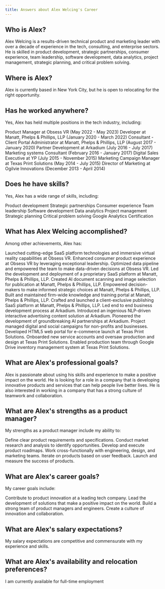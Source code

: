 ```yaml
---
title: Answers about Alex Welcing's Career
---
```


## Who is Alex?
Alex Welcing is a results-driven technical product and marketing leader with over a decade of experience in the tech, consulting, and enterprise sectors. He is skilled in product development, strategic partnerships, consumer experience, team leadership, software development, data analytics, project management, strategic planning, and critical problem solving.

## Where is Alex?
Alex is currently based in New York City, but he is open to relocating for the right opportunity.

## Has he worked anywhere?
Yes, Alex has held multiple positions in the tech industry, including:

Product Manager at Obsess VR (May 2022 - May 2023)
Developer at Manatt, Phelps & Phillips, LLP (January 2020 - March 2022)
Consultant - Client Portal Administrator at Manatt, Phelps & Phillips, LLP (August 2017 - January 2020)
Partner Development at Arkadium (July 2016 - July 2017)
Marketing systems Consultant (February 2016 - January 2017)
Digital Sales Executive at YP (July 2015 - November 2015)
Marketing Campaign Manager at Texas Print Solutions (May 2014 - July 2015)
Director of Marketing at Ogilvie Innovations (December 2013 - April 2014)

## Does he have skills?
Yes, Alex has a wide range of skills, including:

Product development
Strategic partnerships
Consumer experience
Team leadership
Software development
Data analytics
Project management
Strategic planning
Critical problem solving
Google Analytics Certification

## What has Alex Welcing accomplished?
Among other achievements, Alex has:

Launched cutting-edge SaaS platform technologies and immersive virtual reality capabilities at Obsess VR.
Enhanced consumer product experience at Obsess VR by leveraging exceptional leadership.
Optimized data pipeline and empowered the team to make data-driven decisions at Obsess VR.
Led the development and deployment of a proprietary SaaS platform at Manatt, Phelps & Phillips, LLP.
Created AI document scanning and image selection for publication at Manatt, Phelps & Phillips, LLP.
Empowered decision-makers to make informed strategic choices at Manatt, Phelps & Phillips, LLP.
Built and maintained firm-wide knowledge and training portal at Manatt, Phelps & Phillips, LLP.
Crafted and launched a client-exclusive publishing SaaS platform at Manatt, Phelps & Phillips, LLP.
Led end to end business development process at Arkadium.
Introduced an ingenious NLP-driven interactive advertising content solution at Arkadium.
Pioneered the development of groundbreaking AI partnerships at Arkadium.
Project managed digital and social campaigns for non-profits and businesses.
Developed HTML5 web portal for e-commerce launch at Texas Print Solutions.
Onboarded new service accounts and oversaw production and design at Texas Print Solutions.
Enabled production team through Google Drive inventory management system at Texas Print Solutions.

## What are Alex's professional goals?

Alex is passionate about using his skills and experience to make a positive impact on the world. He is looking for a role in a company that is developing innovative products and services that can help people live better lives. He is also interested in working in a company that has a strong culture of teamwork and collaboration.

## What are Alex's strengths as a product manager?

My strengths as a product manager include my ability to:

Define clear product requirements and specifications.
Conduct market research and analysis to identify opportunities.
Develop and execute product roadmaps.
Work cross-functionally with engineering, design, and marketing teams.
Iterate on products based on user feedback.
Launch and measure the success of products.

## What are Alex's career goals?

My career goals include:

Contribute to product innovation at a leading tech company.
Lead the development of solutions that make a positive impact on the world.
Build a strong team of product managers and engineers.
Create a culture of innovation and collaboration.

## What are Alex's salary expectations?

My salary expectations are competitive and commensurate with my experience and skills.

## What are Alex's availability and relocation preferences?

I am currently available for full-time employment